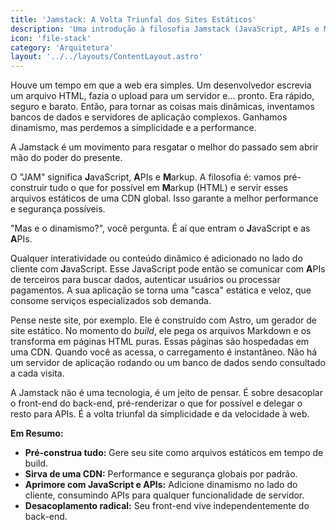 ```yaml
---
title: 'Jamstack: A Volta Triunfal dos Sites Estáticos'
description: 'Uma introdução à filosofia Jamstack (JavaScript, APIs e Markup), a abordagem que está tornando a web mais rápida, segura e escalável ao pré-construir o máximo possível.'
icon: 'file-stack'
category: 'Arquitetura'
layout: '../../layouts/ContentLayout.astro'
---
```


Houve um tempo em que a web era simples. Um desenvolvedor escrevia um arquivo HTML, fazia o upload para um servidor e... pronto. Era rápido, seguro e barato. Então, para tornar as coisas mais dinâmicas, inventamos bancos de dados e servidores de aplicação complexos. Ganhamos dinamismo, mas perdemos a simplicidade e a performance.

A Jamstack é um movimento para resgatar o melhor do passado sem abrir mão do poder do presente.

O "JAM" significa **J**avaScript, **A**PIs e **M**arkup. A filosofia é: vamos pré-construir tudo o que for possível em **M**arkup (HTML) e servir esses arquivos estáticos de uma CDN global. Isso garante a melhor performance e segurança possíveis.

"Mas e o dinamismo?", você pergunta. É aí que entram o **J**avaScript e as **A**PIs.

Qualquer interatividade ou conteúdo dinâmico é adicionado no lado do cliente com **J**avaScript. Esse JavaScript pode então se comunicar com **A**PIs de terceiros para buscar dados, autenticar usuários ou processar pagamentos. A sua aplicação se torna uma "casca" estática e veloz, que consome serviços especializados sob demanda.

Pense neste site, por exemplo. Ele é construído com Astro, um gerador de site estático. No momento do *build*, ele pega os arquivos Markdown e os transforma em páginas HTML puras. Essas páginas são hospedadas em uma CDN. Quando você as acessa, o carregamento é instantâneo. Não há um servidor de aplicação rodando ou um banco de dados sendo consultado a cada visita.

A Jamstack não é uma tecnologia, é um jeito de pensar. É sobre desacoplar o front-end do back-end, pré-renderizar o que for possível e delegar o resto para APIs. É a volta triunfal da simplicidade e da velocidade à web.

**Em Resumo:**

*   **Pré-construa tudo:** Gere seu site como arquivos estáticos em tempo de build.
*   **Sirva de uma CDN:** Performance e segurança globais por padrão.
*   **Aprimore com JavaScript e APIs:** Adicione dinamismo no lado do cliente, consumindo APIs para qualquer funcionalidade de servidor.
*   **Desacoplamento radical:** Seu front-end vive independentemente do back-end. 